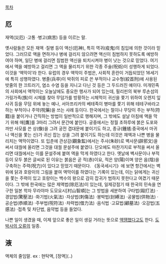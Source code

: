[[목차]]

== 厄 ==
재액(災厄) ·고통 ·병고(病苦) 등을 이르는 말.

옛사람들은 모든 재액 ·질병 등이 액신(厄神), 특히 역귀(疫鬼)의 침입에 의한 것이라 믿었다. 그러므로 액을 면하거나 병에 걸리지 않으려면 액신이 침범하지 못하도록 예방하여야 하며, 일단 병에 걸리면 침범한 액신을 퇴치시켜야 병이 낫는 것으로 믿었다. 여기에서 액을 예방하고 걸리면 그 액을 물리치기 위한 각종 주술(呪術)이 성행하게 되었다. 이것을 ‘액막이’라 한다. 유럽의 경우 액막이 주법은, 사회적 혼란이 거듭되었던 16세기에 특히 성행하였다. 병졸(兵卒)이 박쥐의 피로 쓴 부적이나 교수형(絞首刑)에 사용된 밧줄의 한 끄트러기, 염소 수염 등을 지니고 다닌 것 등은 그 두드러진 예이다. 미개민족의 사회에서 액막이는 오늘날에도 중요한 행사가 되어 있는데, 필리핀의 북부 루손섬의 가링가족(族)이 시체를 찾아 무덤가를 방황하는 시체먹이 귀신을 쫓기 위하여 오렌지 잎사귀 등을 무덤 위에 놓는 예나, 서아프리카의 베테족이 병마를 쫓기 위해 테테구바라고 하는 부적이나 주약(呪藥)을 쓰는 사례 등이다.
한국에서는 절이나 무당이 주는 부적(符籍)을 붙이거나 간직하는 방법이 일반적으로 행해지며, 그 밖에도 설날 아침에 액을 막기 위해 매[鷹]를 3마리 그려서 문간에 붙인다. 궁중에서는 정월 초하루에 붉은 도포와 까만 사모를 쓴 상(像)을 그려 궁전 겹대문에 붙이기도 하고, 종규(鍾馗:중국에서 마귀나 액신을 쫓는 신)가 귀신 잡는 상을 그려 붙이기도 하는데 이것은 재액과 나쁜 병을 물리치는 액막이였다. 또 입춘에 관상감(觀象監)에서는 주사(朱砂)로 벽사문(辟邪文)을 써서 대궐에 올리면 그것을 대궐 문설주에 붙였다. 단오에도 마찬가지로 부적을 써서 올리면 대궐에서는 이를 문설주에 붙여 액을 막게 하였다고 한다.
옛날에 벽사문이나 부적 등이 모두 붉은 글씨로 된 이유는 붉음은 곧 적(赤)이요, 적은 양(陽)이며 양은 음(陰)을 구축하는 주력(呪力)이 있다고 믿었기 때문이다. 《동국세시기》에 보면 항간에서는 벽 위에 닭과 호랑이의 그림을 붙여 액막이를 하였다는 기록이 있는데, 이는 닭에게는 귀신을 쫓는 주력이 있고 호랑이는 백수의 왕으로 감히 잡귀가 범하지 못한다고 여겼기 때문이다. 그 밖에 한국에는 많은 제액법(除厄法)이 있는데, 일제강점기 때 한국의 민속을 연구한 일본 학자 무라야마 도모요시[村山智順]는 그 방법을 세분하여 구타법(毆打法) ·경압법(驚壓法) ·화기법(火氣法) ·자상법(刺傷法) ·봉박법(封縛法) ·공물법(供物法) ·공순법(恭順法) ·주부법(呪符法) ·차력법(借力法) ·음식법 ·고묘법(顧墓法) ·오감법(五感法) ·접촉 및 차단법, 음약법 등을 들었다.

나쁜 일이 생겼을 때, 이제 앞으로 좋은 일이 생길 거라는 뜻으로 [[액땜]]했다고도 한다. [[도박사의 오류]]의 일종.
== 液 ==
액체의 줄임말. 
ex : 현탁액, [정액](..)
